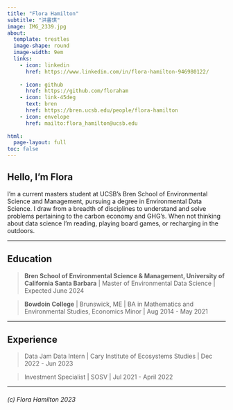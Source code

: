 ```yaml
---
title: "Flora Hamilton"
subtitle: "洪書琪"
image: IMG_2339.jpg
about: 
  template: trestles
  image-shape: round
  image-width: 9em
  links:
    - icon: linkedin
      href: https://www.linkedin.com/in/flora-hamilton-946980122/
      
    - icon: github
      href: https://github.com/floraham
    - icon: link-45deg
      text: bren
      href: https://bren.ucsb.edu/people/flora-hamilton
    - icon: envelope
      href: mailto:flora_hamilton@ucsb.edu
      
html:
  page-layout: full
toc: false
---
```


## Hello, I'm Flora

I'm a current masters student at UCSB's Bren School of Environmental Science and Management, pursuing a degree in Environmental Data Science. I draw from a breadth of disciplines to understand and solve problems pertaining to the carbon economy and GHG's. When not thinking about data science I'm reading, playing board games, or recharging in the outdoors. 

---

## Education

 > **Bren School of Environmental Science & Management, University of California Santa Barbara** | Master of Environmental Data Science | Expected June 2024

 > **Bowdoin College** | Brunswick, ME |
BA in Mathematics and Environmental Studies, Economics Minor | Aug 2014 - May 2021

---

## Experience

> Data Jam Data Intern | Cary Institute of Ecosystems Studies | Dec 2022 - Jun 2023

> Investment Specialist | SOSV | Jul 2021 - April 2022


--- 
###### (c) Flora Hamilton 2023
